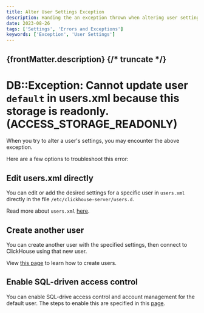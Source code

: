 ```yaml
---
title: Alter User Settings Exception
description: Handing the an exception thrown when altering user settings
date: 2023-08-26
tags: ['Settings', 'Errors and Exceptions']
keywords: ['Exception', 'User Settings']
---
```


{frontMatter.description}
{/* truncate */}
---

# DB::Exception: Cannot update user `default` in users.xml because this storage is readonly. (ACCESS_STORAGE_READONLY)

When you try to alter a user's settings, you may encounter the above exception.

Here are a few options to troubleshoot this error:

## Edit users.xml directly

You can edit or add the desired settings for a specific user in `users.xml` directly in the file `/etc/clickhouse-server/users.d`.

Read more about `users.xml` [here](/docs/en/operations/settings/settings-profiles).

## Create another user

You can create another user with the specified settings, then connect to ClickHouse using that new user.

View [this page](/docs/en/sql-reference/statements/create/user) to learn how to create users.

## Enable SQL-driven access control

You can enable SQL-drive access control and account management for the default user. The steps to enable this are specified in this [page](/docs/en/operations/access-rights#enabling-access-control
).